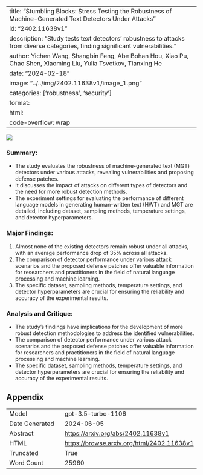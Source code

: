 
---
title: "Stumbling Blocks: Stress Testing the Robustness of Machine-Generated Text Detectors Under Attacks"
id: "2402.11638v1"
description: "Study tests text detectors' robustness to attacks from diverse categories, finding significant vulnerabilities."
author: Yichen Wang, Shangbin Feng, Abe Bohan Hou, Xiao Pu, Chao Shen, Xiaoming Liu, Yulia Tsvetkov, Tianxing He
date: "2024-02-18"
image: "../../img/2402.11638v1/image_1.png"
categories: ['robustness', 'security']
format:
  html:
    code-overflow: wrap
---

![](../../img/2402.11638v1/image_1.png)

### Summary:
- The study evaluates the robustness of machine-generated text (MGT) detectors under various attacks, revealing vulnerabilities and proposing defense patches.
- It discusses the impact of attacks on different types of detectors and the need for more robust detection methods.
- The experiment settings for evaluating the performance of different language models in generating human-written text (HWT) and MGT are detailed, including dataset, sampling methods, temperature settings, and detector hyperparameters.

### Major Findings:
1. Almost none of the existing detectors remain robust under all attacks, with an average performance drop of 35% across all attacks.
2. The comparison of detector performance under various attack scenarios and the proposed defense patches offer valuable information for researchers and practitioners in the field of natural language processing and machine learning.
3. The specific dataset, sampling methods, temperature settings, and detector hyperparameters are crucial for ensuring the reliability and accuracy of the experimental results.

### Analysis and Critique:
- The study's findings have implications for the development of more robust detection methodologies to address the identified vulnerabilities.
- The comparison of detector performance under various attack scenarios and the proposed defense patches offer valuable information for researchers and practitioners in the field of natural language processing and machine learning.
- The specific dataset, sampling methods, temperature settings, and detector hyperparameters are crucial for ensuring the reliability and accuracy of the experimental results.

## Appendix

|          |          |
|----------|----------|
| Model     | gpt-3.5-turbo-1106       |
| Date Generated     | 2024-06-05       |
| Abstract | [https://arxiv.org/abs/2402.11638v1](https://arxiv.org/abs/2402.11638v1)        |
| HTML     | [https://browse.arxiv.org/html/2402.11638v1](https://browse.arxiv.org/html/2402.11638v1)       |
| Truncated       | True       |
| Word Count       | 25960       |